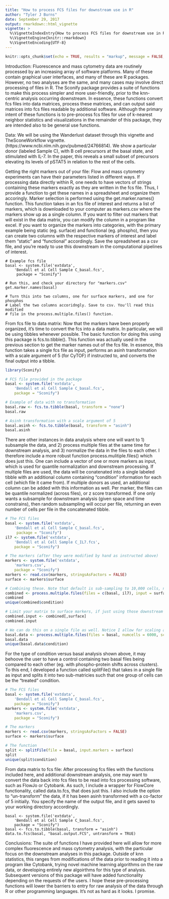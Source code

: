 ```yaml
---
title: "How to process FCS files for downstream use in R"
author: "Tyler J Burns"
date: September 29, 2017
output: rmarkdown::html_vignette
vignette: >
  %\VignetteIndexEntry{How to process FCS files for downstream use in R}
  %\VignetteEngine{knitr::rmarkdown}
  %\VignetteEncoding{UTF-8}
---
```


```r
knitr::opts_chunk$set(echo = TRUE, results = "markup", message = FALSE, warning = FALSE)
```

Introduction: 
Fluorescence and mass cytometry data are routinely processed by an increasing array of software platforms. Many of these contain graphical user interfaces, and many of these are R packages. However, no two analyses are the same, and many cases may involve direct processing of files in R. The Sconify package provides a suite of functions to make this process simpler and more user-friendly, prior to the knn-centric analysis occurring downstream. In essence, these functions convert fcs files into data matrices, process these matrices, and can output said matrices into fcs files readable by additional software. Although the primary intent of these functions is to pre-process fcs files for use of k-nearest neighbor statistics and visualizations in the remainder of this package, they are intended also to be general use functions. 

Data: 
We will be using the Wanderlust dataset through this vignette and TheSconeWorkflow vignette. (https://www.ncbi.nlm.nih.gov/pubmed/24766814). We show a particular donor (labeled Sample C), with B cell precursors at the basal state, and stimulated with IL-7. In the paper, this reveals a small subset of precursors elevating its levels of pSTAT5 in relation to the rest of the cells.  

Getting the right markers out of your file:
Flow and mass cytometry experiments can have their parameters listed in different ways. If processing data directly within R, one needs to have vectors of strings containing these markers exactly as they are written in the fcs file. Thus, I provide a function to get these names in a spreadsheet and organize them accoringly.
Marker selection is performed using the get.marker.names() function. This function takes in an fcs file of interest and returns a list of markers, which is downloaded to your computer as markers.csv where the markers show up as a single column. If you want to filter out markers that will exist in the data matrix, you can modify the column in a program like excel. If you want to organize the markers into categories, with the primary example being static (eg. surface) and functional (eg. phospho), then you can create two columns with the respective markers of interest and label them "static" and "functional" accordingly. Save the spreadsheet as a csv file, and you're ready to use this downstream in the computational pipelines of interest. 

```
# Example fcs file
basal <- system.file('extdata',
    'Bendall et al Cell Sample C_basal.fcs',
     package = "Sconify")

# Run this, and check your directory for "markers.csv"
get.marker.names(basal)

# Turn this into two columns, one for surface markers, and one for phosphos
# Label the two columns accoridngly. Save to csv. You'll read this modified
# file in the process.multiple.files() function.

```

From fcs file to data matrix:
Now that the markers have been properly organized, it's time to convert the fcs into a data matrix. In particular, we will be using tibbles whenever possible. The basic function for doing this using this package is fcs.to.tibble(). This function was actually used in the previous section to get the marker names out of the fcs file. In essence, this function takes a single fcs file as input, performs an asinh transformation with a scale argument of 5 (for CyTOF) if instructed to, and converts the final output into a tibble. 

```r

library(Sconify)

# FCS file provided in the package
basal <- system.file('extdata',
    'Bendall et al Cell Sample C_basal.fcs',
    package = "Sconify")

# Example of data with no transformation
basal.raw <- fcs.to.tibble(basal, transform = "none")
basal.raw

# Asinh transformation with a scale argument of 5
basal.asinh <- fcs.to.tibble(basal, transform = "asinh")
basal.asinh

```

There are other instances in data analysis where one will want to 1) subsample the data, and 2) process multiple files at the same time for downstream analysis, and 3) normalize the data in the files to each other. I therefore include a more robust function process.mulitiple.files() which does just this. One can include a vector of one or more markers as input, which is used for quantile normalization and downstream processing. If multiple files are used, the data will be conatenated into a single labeled tibble with an additional column containing "condition" information for each cell (which file it came from). If multiple donors as used, an additional column can be added with this information as well. Per marker, the files can be quantile normalized (across files), or z score transformed. If one only wants a subsample for downstream analysis (given space and time constrains), then random subsampling will occur per file, returning an even number of cells per file in the concatenated tibble.

```r
# The FCS files
basal <- system.file('extdata',
    'Bendall et al Cell Sample C_basal.fcs',
     package = "Sconify")
il7 <- system.file('extdata',
    'Bendall et al Cell Sample C_IL7.fcs',
    package = "Sconify")

# The markers (after they were modified by hand as instructed above)
markers <- system.file('extdata',
    'markers.csv',
    package = "Sconify")
markers <- read.csv(markers, stringsAsFactors = FALSE)
surface <- markers$surface

# Combining these. Note that default is sub-sampling to 10,000 cells, not normalizing, and not scaling
combined <- process.multiple.files(files = c(basal, il7), input = surface)
combined
unique(combined$condition)

# Limit your matrix to surface markers, if just using those downstream
combined.input <- combined[,surface]
combined.input

# We can do this on a single file as well. Notice I allow for scaling and I change the number of cells
basal.data <- process.multiple.files(files = basal, numcells = 6000, scale = TRUE, input = surface)
basal.data
unique(basal.data$condition)

```

For the type of condition versus basal analysis shown above, it may behoove the user to have a control containing two basal files being compared to each other (eg. with phospho-protein shifts across clusters). To this end, I developed a function called splitFile() that takes in a single file as input and splits it into two sub-matricies such that one group of cells can be the "treated" condition. 

```r
# The FCS files
basal <- system.file('extdata',
    'Bendall et al Cell Sample C_basal.fcs',
    package = "Sconify")
markers <- system.file('extdata',
    'markers.csv',
    package = "Sconify")

# The markers
markers <- read.csv(markers, stringsAsFactors = FALSE)
surface <- markers$surface

# The function
split <- splitFile(file = basal, input.markers = surface)
split
unique(split$condition)

```


From data matrix to fcs file:
After processing fcs files with the functions included here, and additional downstream analysis, one may want to convert the data back into fcs files to be read into fcs processing software, such as FlowJo or Cytobank. As such, I include a wrapper for FlowCore functionality, called data.to.fcs, that does just this. I also include the option to "un-transform" the data, if it has been asinh transformed with a co-factor of 5 initially. You specify the name of the output file, and it gets saved to your working directory accordingly.

```
basal <- system.file('extdata',
    'Bendall et al Cell Sample C_basal.fcs',
    package = "Sconify")
basal <- fcs.to.tibble(basal, transform = "asinh")
data.to.fcs(basal, "basal.output.FCS", untransform = TRUE)

```

Conclusions: 
The suite of functions I have provided here will allow for more complex fluorescence and mass cytometry analysis, with the particular focus on the downstream analyses in this package. Outside of knn statistics, this ranges from modifications of the data prior to reading it into a program like Cytobank, trying novel machine learning algorithms on the raw data, or developing entirely new algoirthms for this type of analysis. Subsequent versions of this package will have added functionality depending on the requests of the users. I hope these pre-processing functions will lower the barriers to entry for raw analysis of the data through R or other programming languages. It's not as hard as it looks. I promise. 

